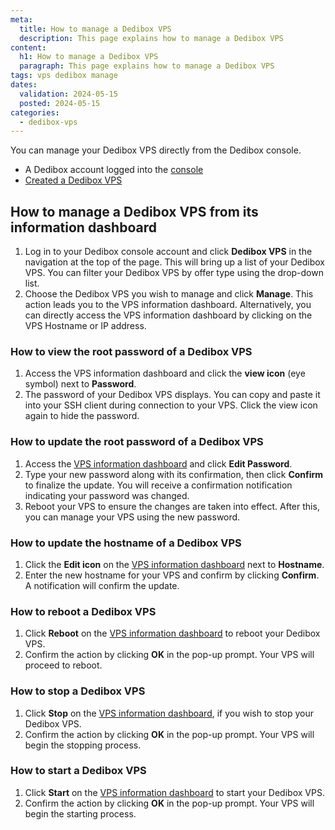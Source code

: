 ```yaml
---
meta:
  title: How to manage a Dedibox VPS
  description: This page explains how to manage a Dedibox VPS
content:
  h1: How to manage a Dedibox VPS
  paragraph: This page explains how to manage a Dedibox VPS
tags: vps dedibox manage
dates:
  validation: 2024-05-15
  posted: 2024-05-15
categories:
  - dedibox-vps
---
```


You can manage your Dedibox VPS directly from the Dedibox console.

<Macro id="requirements" />

- A Dedibox account logged into the [console](https://console.online.net)
- [Created a Dedibox VPS](/dedibox/vps/how-to/create-vps/)

## How to manage a Dedibox VPS from its information dashboard

1. Log in to your Dedibox console account and click **Dedibox VPS** in the navigation at the top of the page. This will bring up a list of your Dedibox VPS. 
        <Message type="tip">
            You can filter your Dedibox VPS by offer type using the drop-down list.
        </Message>
2. Choose the Dedibox VPS you wish to manage and click **Manage**. This action leads you to the VPS information dashboard.
        <Message type="tip">
            Alternatively, you can directly access the VPS information dashboard by
	        clicking on the VPS Hostname or IP address.
        </Message>
 
### How to view the root password of a Dedibox VPS

1. Access the VPS information dashboard and click the **view icon** (eye symbol) next to **Password**.
2. The password of your Dedibox VPS displays. You can copy and paste it into your SSH client during connection to your VPS.
    <Message type="tip">
        Click the view icon again to hide the password.
    </Message>

### How to update the root password of a Dedibox VPS

1. Access the [VPS information dashboard](#how-to-manage-a-dedibox-vps-from-its-information-dashboard) and click **Edit Password**.
2. Type your new password along with its confirmation, then click **Confirm** to finalize the update. You will receive a confirmation notification indicating your password was changed.
3. Reboot your VPS to ensure the changes are taken into effect. After this, you can manage your VPS using the new password.

### How to update the hostname of a Dedibox VPS

1. Click the **Edit icon** on the [VPS information dashboard](#how-to-manage-a-dedibox-vps-from-its-information-dashboard) next to **Hostname**.
2. Enter the new hostname for your VPS and confirm by clicking **Confirm**. A notification will confirm the update.

### How to reboot a Dedibox VPS

1. Click **Reboot** on the [VPS information dashboard](#how-to-manage-a-dedibox-vps-from-its-information-dashboard) to reboot your Dedibox VPS.
2. Confirm the action by clicking **OK** in the pop-up prompt. Your VPS will proceed to reboot.

### How to stop a Dedibox VPS

1. Click **Stop** on the [VPS information dashboard](#how-to-manage-a-dedibox-vps-from-its-information-dashboard), if you wish to stop your Dedibox VPS.
2. Confirm the action by clicking **OK** in the pop-up prompt. Your VPS will begin the stopping process.

### How to start a Dedibox VPS

1. Click **Start** on the [VPS information dashboard](#how-to-manage-a-dedibox-vps-from-its-information-dashboard) to start your Dedibox VPS.
2. Confirm the action by clicking **OK** in the pop-up prompt. Your VPS will begin the starting process.